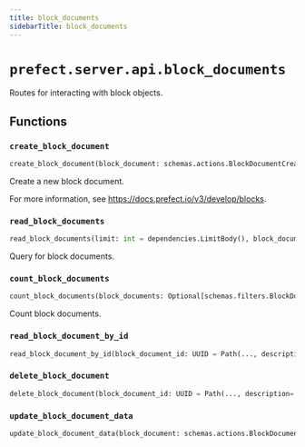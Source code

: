 ```yaml
---
title: block_documents
sidebarTitle: block_documents
---
```


# `prefect.server.api.block_documents`



Routes for interacting with block objects.


## Functions

### `create_block_document` <sup><a href="https://github.com/prefecthq/prefect/blob/main/src/prefect/server/api/block_documents.py#L21" target="_blank"><Icon icon="github" style="width: 14px; height: 14px;" /></a></sup>

```python
create_block_document(block_document: schemas.actions.BlockDocumentCreate, db: PrefectDBInterface = Depends(provide_database_interface)) -> schemas.core.BlockDocument
```


Create a new block document.

For more information, see https://docs.prefect.io/v3/develop/blocks.


### `read_block_documents` <sup><a href="https://github.com/prefecthq/prefect/blob/main/src/prefect/server/api/block_documents.py#L51" target="_blank"><Icon icon="github" style="width: 14px; height: 14px;" /></a></sup>

```python
read_block_documents(limit: int = dependencies.LimitBody(), block_documents: Optional[schemas.filters.BlockDocumentFilter] = None, block_types: Optional[schemas.filters.BlockTypeFilter] = None, block_schemas: Optional[schemas.filters.BlockSchemaFilter] = None, include_secrets: bool = Body(False, description='Whether to include sensitive values in the block document.'), sort: Optional[schemas.sorting.BlockDocumentSort] = Body(schemas.sorting.BlockDocumentSort.NAME_ASC), offset: int = Body(0, ge=0), db: PrefectDBInterface = Depends(provide_database_interface)) -> List[schemas.core.BlockDocument]
```


Query for block documents.


### `count_block_documents` <sup><a href="https://github.com/prefecthq/prefect/blob/main/src/prefect/server/api/block_documents.py#L84" target="_blank"><Icon icon="github" style="width: 14px; height: 14px;" /></a></sup>

```python
count_block_documents(block_documents: Optional[schemas.filters.BlockDocumentFilter] = None, block_types: Optional[schemas.filters.BlockTypeFilter] = None, block_schemas: Optional[schemas.filters.BlockSchemaFilter] = None, db: PrefectDBInterface = Depends(provide_database_interface)) -> int
```


Count block documents.


### `read_block_document_by_id` <sup><a href="https://github.com/prefecthq/prefect/blob/main/src/prefect/server/api/block_documents.py#L105" target="_blank"><Icon icon="github" style="width: 14px; height: 14px;" /></a></sup>

```python
read_block_document_by_id(block_document_id: UUID = Path(..., description='The block document id', alias='id'), include_secrets: bool = Query(False, description='Whether to include sensitive values in the block document.'), db: PrefectDBInterface = Depends(provide_database_interface)) -> schemas.core.BlockDocument
```

### `delete_block_document` <sup><a href="https://github.com/prefecthq/prefect/blob/main/src/prefect/server/api/block_documents.py#L126" target="_blank"><Icon icon="github" style="width: 14px; height: 14px;" /></a></sup>

```python
delete_block_document(block_document_id: UUID = Path(..., description='The block document id', alias='id'), db: PrefectDBInterface = Depends(provide_database_interface)) -> None
```

### `update_block_document_data` <sup><a href="https://github.com/prefecthq/prefect/blob/main/src/prefect/server/api/block_documents.py#L143" target="_blank"><Icon icon="github" style="width: 14px; height: 14px;" /></a></sup>

```python
update_block_document_data(block_document: schemas.actions.BlockDocumentUpdate, block_document_id: UUID = Path(..., description='The block document id', alias='id'), db: PrefectDBInterface = Depends(provide_database_interface)) -> None
```
